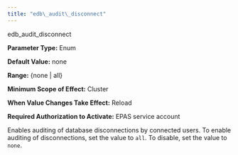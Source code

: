 ```yaml
---
title: "edb\_audit\_disconnect"
---
```


<div id="edb_audit_disconnect" class="registered_link"></div>


<div class="index">

edb_audit_disconnect

</div>

**Parameter Type:** Enum

**Default Value:** none

**Range:** {none | all}

**Minimum Scope of Effect:** Cluster

**When Value Changes Take Effect:** Reload

**Required Authorization to Activate:** EPAS service account

Enables auditing of database disconnections by connected users. To enable auditing of disconnections, set the value to `all`. To disable, set the value to `none`.
